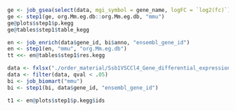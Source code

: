 ```r


ge <- job_gsea(select(data, mgi_symbol = gene_name, logFC = `log2(fc)`), bi$anno, "mgi_symbol")
ge <- step1(ge, org.Mm.eg.db::org.Mm.eg.db, "mmu")
ge@plots$step1$p.kegg
ge@tables$step1$table_kegg

en <- job_enrich(data$gene_id, bi$anno, "ensembl_gene_id")
en <- step1(en, "mmu", "org.Mm.eg.db")
tt <<- en@tables$step1$res.kegg

data <- fxlsx("./order_material/Ssb1VSCCl4_Gene_differential_expression.xlsx")
data <- filter(data, qval < .05)
bi <- job_biomart("mmu")
bi <- step1(bi, data$gene_id, "ensembl_gene_id")

t1 <- en@plots$step1$p.kegg$ids
```
